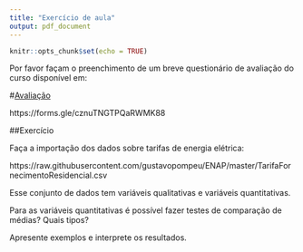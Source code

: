 ```yaml
---
title: "Exercício de aula"
output: pdf_document
---
```


```r
knitr::opts_chunk$set(echo = TRUE)
```

Por favor façam o preenchimento de um breve questionário de avaliação do curso disponível em:

#[Avaliação](https://forms.gle/cznuTNGTPQaRWMK88) 

https://forms.gle/cznuTNGTPQaRWMK88

##Exercício

Faça a importação dos dados sobre tarifas de energia elétrica:

https://raw.githubusercontent.com/gustavopompeu/ENAP/master/TarifaFornecimentoResidencial.csv

Esse conjunto de dados tem variáveis qualitativas e variáveis quantitativas. 

Para as variáveis quantitativas é possível fazer testes de comparação de médias? Quais tipos?

Apresente exemplos e interprete os resultados.